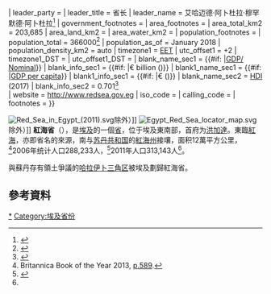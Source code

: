 {{Infobox settlement
<!-- See Template:Infobox settlement for additional fields and descriptions -->
| name                   = 红海省
| settlement_type        = [[埃及行政区划|省份]]
| image_flag             = Governadorat de la mar Roja.png 
| flag_size              = 120px
| image_blank_emblem     = Coat of arms of Red Sea Governorate.JPG
| blank_emblem_size      = {{ifempty||75px}}
| image_map              = Red Sea in Egypt (de-facto only hatched).svg 
| map_caption            = Red Sea Governorate on the map of Egypt
| coordinates = {{coord|25|32|1|N|33|26|18|E|region:EG|display=inline,title}}
| subdivision_type       = Country
| subdivision_name       = {{EGY}}
| seat                   = {{#ifexist:[[洪加达|洪加达]] (首府)|[[赫嘎达|赫嘎达]]|[[赫尔格达|赫尔格达]] (首府) }}
| leader_party           = 
| leader_title           = 省长
| leader_name            = 艾哈迈德·阿卜杜拉·穆罕默德·阿卜杜拉<ref>{{cite web|url=https://www.reuters.com/article/us-egypt-governors/egypt-names-six-provincial-governors-mostly-ex-generals-idUSKCN11D285|title=رسمياً.. المحافظون الجدد ونوابهم يؤدون اليمين الدستورية أمام الرئيس|work=Almasry Alyoum|language=ar|date=30 August 2018|access-date=2018-08-31|archive-url=https://web.archive.org/web/20180831211714/https://www.reuters.com/article/us-egypt-governors/egypt-names-six-provincial-governors-mostly-ex-generals-idUSKCN11D285#|archive-date=2018-08-31|dead-url=no|df=}}</ref>
| government_footnotes   = 
| area_footnotes         = 
| area_total_km2         = 203,685
| area_land_km2          = 
| area_water_km2         = 
| population_footnotes   =  
| population_total       = 366000<ref>{{cite web |title=Population Estimates By Governorate ( Urban /Rural ) 1/1/2018 |url=https://www.capmas.gov.eg/Pages/StaticPages.aspx?page_id=5035 |website=www.capmas.gov.eg |accessdate=10 October 2018 |archive-url=https://web.archive.org/web/20181102023819/https://www.capmas.gov.eg/Pages/StaticPages.aspx?page_id=5035# |archive-date=2018-11-02 |dead-url=no |df= }}</ref> 
| population_as_of       = January 2018 
| population_density_km2 = auto
| timezone1              = [[Eastern_European_Time|EET]]
| utc_offset1            = +2
| timezone1_DST          = 
| utc_offset1_DST        = 
| blank_name_sec1        = {{#if: |[[Gross_domestic_product|GDP/ Nominal]]}}
| blank_info_sec1        = {{#if: |€ {{{GDP}}} billion ({{{GDP_year}}}){{{GDP_ref}}}}}
| blank1_name_sec1       = {{#if: |[[Gross_domestic_product|GDP per capita]]}}
| blank1_info_sec1       = {{#if: |€ {{{GDP_per_capita}}} ({{{GDP_cap_year}}}){{{GDP_cap_ref}}}}}
| blank_name_sec2        = [[Human_Development_Index|HDI]] (2017)
| blank_info_sec2        = 0.701<ref name="GlobalDataLab">{{Cite web|url=https://hdi.globaldatalab.org/areadata/shdi/|title=Sub-national HDI - Area Database - Global Data Lab|website=hdi.globaldatalab.org|language=en|access-date=2018-09-13|archive-date=2018-09-23|archive-url=https://web.archive.org/web/20180923120638/https://hdi.globaldatalab.org/areadata/shdi/|dead-url=no}}</ref><br/>{{color|#0c0|high}}
| website                = http://www.redsea.gov.eg
| iso_code               = 
| calling_code           = 
| footnotes              = 
}}

{{Historical populations
|1937 | 9914
|1947 | 15929
|1957 | N/A
|1966 | 38000
|1976 | 56191
|1986 | 90491
|1996 | 157314	
|2006 | 288661	
|2017 | 361480
|2018E |366000
|footnote=sources:<ref>{{cite book|last1=Law|first1=Gwillim|title=Administrative Subdivisions of Countries: A Comprehensive World Reference, 1900 Through 1998|url=https://archive.org/details/administrativesu0000lawg|date=November 23, 1999|publisher=McFarland|isbn=978-0-7864-6097-7}}</ref>
}}

[[File:Red_Sea_in_Egypt_(2011).svg|right]]除外）]]
[[File:Egypt_Red_Sea_locator_map.svg|right]]除外）]]
'''紅海省'''（{{lang-ar|محافظة البحر الأحمر|}}），是[[埃及|埃及]]的一個[[埃及行政区划|省]]，位于埃及東南部，首府为[[洪加達|洪加達]]。東臨[[紅海|紅海]]，亦即省名的來源，南与[[苏丹共和国|苏丹共和国]]的[[紅海省_(蘇丹)|紅海州]]接壤，面积12萬平方公里，<ref name=b2013>Britannica Book of the Year 2013, [https://books.google.com.hk/books?id=jXadAAAAQBAJ&pg=PA589 p.589].</ref>2006年统计人口288,233人，<ref>{{Cite web|url=http://www.redsea.gov.eg/t/Main%20pages/home.aspx |title=Red sea Governorate |accessdate=2015-03-05 |language=en}}</ref>2011年人口313,143人<ref name=b2013/>。

與蘇丹存有領土爭議的[[哈拉伊卜三角区|哈拉伊卜三角区]]被埃及劃歸紅海省。

== 參考資料 ==
{{reflist}}

{{Egypt}}
{{Egypt-stub}}

[[Category:埃及红海省|*]]
[[Category:埃及省份|Category:埃及省份]]